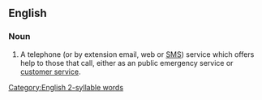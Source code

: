 ==English==

===Noun===
{{en-noun}}
{{wikipedia}}

# A telephone (or by extension email, web or [[SMS]]) service which offers help to those that call, either as an public emergency service or [[customer service]].

[[Category:English 2-syllable words]]